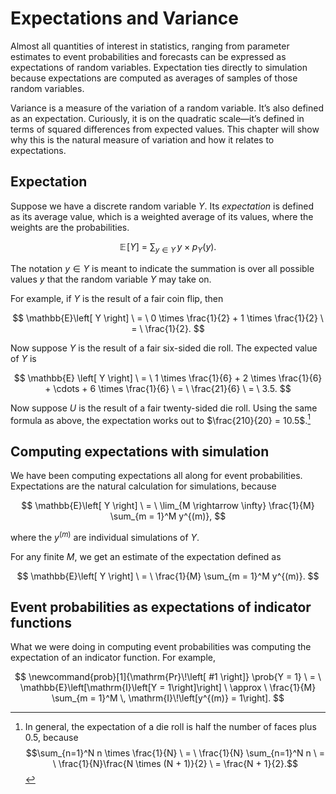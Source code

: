 # Expectations and Variance

Almost all quantities of interest in statistics, ranging from
parameter estimates to event probabilities and forecasts can be
expressed as expectations of random variables.  Expectation ties
directly to simulation because expectations are computed as averages
of samples of those random variables.

Variance is a measure of the variation of a random variable.  It's
also defined as an expectation.  Curiously, it is on the quadratic
scale---it's defined in terms of squared differences from expected
values.  This chapter will show why this is the natural measure of
variation and how it relates to expectations.

## Expectation

Suppose we have a discrete random variable $Y$.  Its *expectation* is
defined as its average value, which is a weighted average of its
values, where the weights are the probabilities.

$$
\mathbb{E}\!\left[ Y \right]
\ = \
\sum_{y \in Y} \, y \times p_Y(y).
$$

The notation $y \in Y$ is meant to indicate the summation is over all
possible values $y$ that the random variable $Y$ may take on.

For example, if $Y$ is the result of a fair coin flip, then

$$
\mathbb{E}\left[ Y \right]
\ = \
0 \times \frac{1}{2} + 1 \times \frac{1}{2}
\ = \
\frac{1}{2}.
$$

Now suppose $Y$ is the result of a fair six-sided die roll.  The
expected value of $Y$ is

$$
\mathbb{E} \left[ Y \right]
\ = \
1 \times \frac{1}{6}
+ 2 \times \frac{1}{6}
+ \cdots
+ 6 \times \frac{1}{6}
\ = \
\frac{21}{6}
\ = \
3.5.
$$

Now suppose $U$ is the result of a fair twenty-sided die roll.  Using
the same formula as above, the expectation works out to
$\frac{210}{20} = 10.5$.^[In general, the expectation of a die roll is
half the number of faces plus 0.5, because $$\sum_{n=1}^N n \times
\frac{1}{N} \ = \ \frac{1}{N} \sum_{n=1}^N n \ = \ \frac{1}{N}\frac{N \times (N +
1)}{2} \ = \frac{N + 1}{2}.$$]

## Computing expectations with simulation

We have been computing expectations all along for event
probabilities.  Expectations are the natural calculation for
simulations, because

$$
\mathbb{E}\left[ Y \right]
\ = \
\lim_{M \rightarrow \infty} \frac{1}{M} \sum_{m = 1}^M y^{(m)},
$$

where the $y^{(m)}$ are individual simulations of $Y$.

For any finite $M$, we get an estimate of the expectation defined as

$$
\mathbb{E}\left[ Y \right]
\ = \
\frac{1}{M} \sum_{m = 1}^M y^{(m)}.
$$


## Event probabilities as expectations of indicator functions

What we were doing in computing event probabilities was computing the
expectation of an indicator function.  For example,

$$
\newcommand{prob}[1]{\mathrm{Pr}\!\left[ #1 \right]}
\prob{Y = 1}
\ = \
\mathbb{E}\left[\mathrm{I}\left[Y = 1\right]\right]
\ \approx \
\frac{1}{M} \sum_{m = 1}^M \, \mathrm{I}\!\left[y^{(m)} = 1\right].
$$
